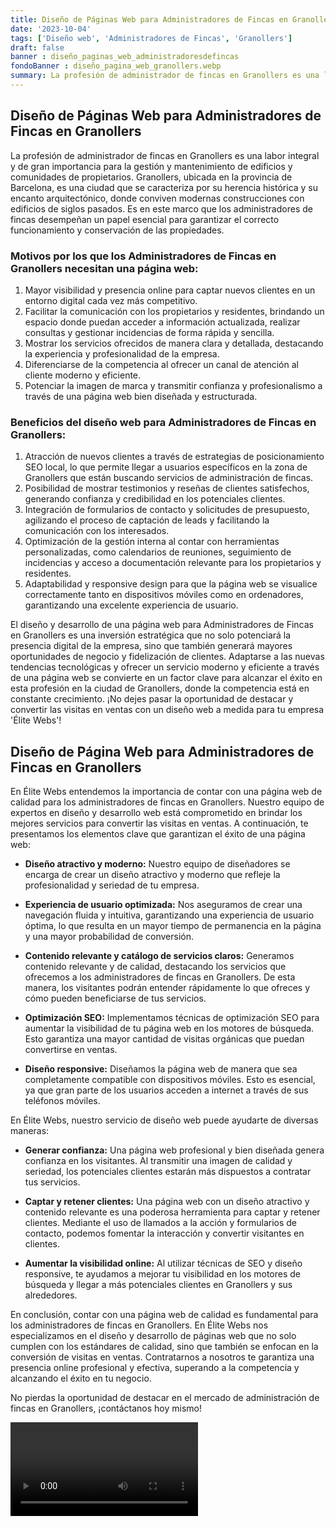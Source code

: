 ```yaml
---
title: Diseño de Páginas Web para Administradores de Fincas en Granollers
date: '2023-10-04'
tags: ['Diseño web', 'Administradores de Fincas', 'Granollers']
draft: false
banner : diseño_paginas_web_administradoresdefincas
fondoBanner : diseño_pagina_web_granollers.webp
summary: La profesión de administrador de fincas en Granollers es una labor integral y de gran importancia para la gestión y mantenimiento de edificios y comunidades de propietarios. Granollers, ubicada en la provincia de Barcelona, es una ciudad que se caracteriza por su herencia histórica y su encanto arquitectónico, donde conviven modernas construcciones con edificios de siglos pasados. Es en este marco que los administradores de fincas desempeñan un papel esencial para garantizar el correcto funcionamiento y conservación de las propiedades.
---
```


## Diseño de Páginas Web para Administradores de Fincas en Granollers

La profesión de administrador de fincas en Granollers es una labor integral y de gran importancia para la gestión y mantenimiento de edificios y comunidades de propietarios. Granollers, ubicada en la provincia de Barcelona, es una ciudad que se caracteriza por su herencia histórica y su encanto arquitectónico, donde conviven modernas construcciones con edificios de siglos pasados. Es en este marco que los administradores de fincas desempeñan un papel esencial para garantizar el correcto funcionamiento y conservación de las propiedades.

### Motivos por los que los Administradores de Fincas en Granollers necesitan una página web:

1. Mayor visibilidad y presencia online para captar nuevos clientes en un entorno digital cada vez más competitivo.
2. Facilitar la comunicación con los propietarios y residentes, brindando un espacio donde puedan acceder a información actualizada, realizar consultas y gestionar incidencias de forma rápida y sencilla.
3. Mostrar los servicios ofrecidos de manera clara y detallada, destacando la experiencia y profesionalidad de la empresa.
4. Diferenciarse de la competencia al ofrecer un canal de atención al cliente moderno y eficiente.
5. Potenciar la imagen de marca y transmitir confianza y profesionalismo a través de una página web bien diseñada y estructurada.

### Beneficios del diseño web para Administradores de Fincas en Granollers:

1. Atracción de nuevos clientes a través de estrategias de posicionamiento SEO local, lo que permite llegar a usuarios específicos en la zona de Granollers que están buscando servicios de administración de fincas.
2. Posibilidad de mostrar testimonios y reseñas de clientes satisfechos, generando confianza y credibilidad en los potenciales clientes.
3. Integración de formularios de contacto y solicitudes de presupuesto, agilizando el proceso de captación de leads y facilitando la comunicación con los interesados.
4. Optimización de la gestión interna al contar con herramientas personalizadas, como calendarios de reuniones, seguimiento de incidencias y acceso a documentación relevante para los propietarios y residentes.
5. Adaptabilidad y responsive design para que la página web se visualice correctamente tanto en dispositivos móviles como en ordenadores, garantizando una excelente experiencia de usuario.

El diseño y desarrollo de una página web para Administradores de Fincas en Granollers es una inversión estratégica que no solo potenciará la presencia digital de la empresa, sino que también generará mayores oportunidades de negocio y fidelización de clientes. Adaptarse a las nuevas tendencias tecnológicas y ofrecer un servicio moderno y eficiente a través de una página web se convierte en un factor clave para alcanzar el éxito en esta profesión en la ciudad de Granollers, donde la competencia está en constante crecimiento. ¡No dejes pasar la oportunidad de destacar y convertir las visitas en ventas con un diseño web a medida para tu empresa 'Élite Webs'!

<GifSeo />

<Cta />

## Diseño de Página Web para Administradores de Fincas en Granollers

En Élite Webs entendemos la importancia de contar con una página web de calidad para los administradores de fincas en Granollers. Nuestro equipo de expertos en diseño y desarrollo web está comprometido en brindar los mejores servicios para convertir las visitas en ventas. A continuación, te presentamos los elementos clave que garantizan el éxito de una página web:

- **Diseño atractivo y moderno:** Nuestro equipo de diseñadores se encarga de crear un diseño atractivo y moderno que refleje la profesionalidad y seriedad de tu empresa.

- **Experiencia de usuario optimizada:** Nos aseguramos de crear una navegación fluida y intuitiva, garantizando una experiencia de usuario óptima, lo que resulta en un mayor tiempo de permanencia en la página y una mayor probabilidad de conversión.

- **Contenido relevante y catálogo de servicios claros:** Generamos contenido relevante y de calidad, destacando los servicios que ofrecemos a los administradores de fincas en Granollers. De esta manera, los visitantes podrán entender rápidamente lo que ofreces y cómo pueden beneficiarse de tus servicios.

- **Optimización SEO:** Implementamos técnicas de optimización SEO para aumentar la visibilidad de tu página web en los motores de búsqueda. Esto garantiza una mayor cantidad de visitas orgánicas que puedan convertirse en ventas.

- **Diseño responsive:** Diseñamos la página web de manera que sea completamente compatible con dispositivos móviles. Esto es esencial, ya que gran parte de los usuarios acceden a internet a través de sus teléfonos móviles.

En Élite Webs, nuestro servicio de diseño web puede ayudarte de diversas maneras:

- **Generar confianza:** Una página web profesional y bien diseñada genera confianza en los visitantes. Al transmitir una imagen de calidad y seriedad, los potenciales clientes estarán más dispuestos a contratar tus servicios.

- **Captar y retener clientes:** Una página web con un diseño atractivo y contenido relevante es una poderosa herramienta para captar y retener clientes. Mediante el uso de llamados a la acción y formularios de contacto, podemos fomentar la interacción y convertir visitantes en clientes.

- **Aumentar la visibilidad online:** Al utilizar técnicas de SEO y diseño responsive, te ayudamos a mejorar tu visibilidad en los motores de búsqueda y llegar a más potenciales clientes en Granollers y sus alrededores.

En conclusión, contar con una página web de calidad es fundamental para los administradores de fincas en Granollers. En Élite Webs nos especializamos en el diseño y desarrollo de páginas web que no solo cumplen con los estándares de calidad, sino que también se enfocan en la conversión de visitas en ventas. Contratarnos a nosotros te garantiza una presencia online profesional y efectiva, superando a la competencia y alcanzando el éxito en tu negocio.

No pierdas la oportunidad de destacar en el mercado de administración de fincas en Granollers, ¡contáctanos hoy mismo!

<Video />

<CtaBot job='Administradores de Fincas' city='Granollers'/>

<Gmaps query='Granollers+españa+maps' />